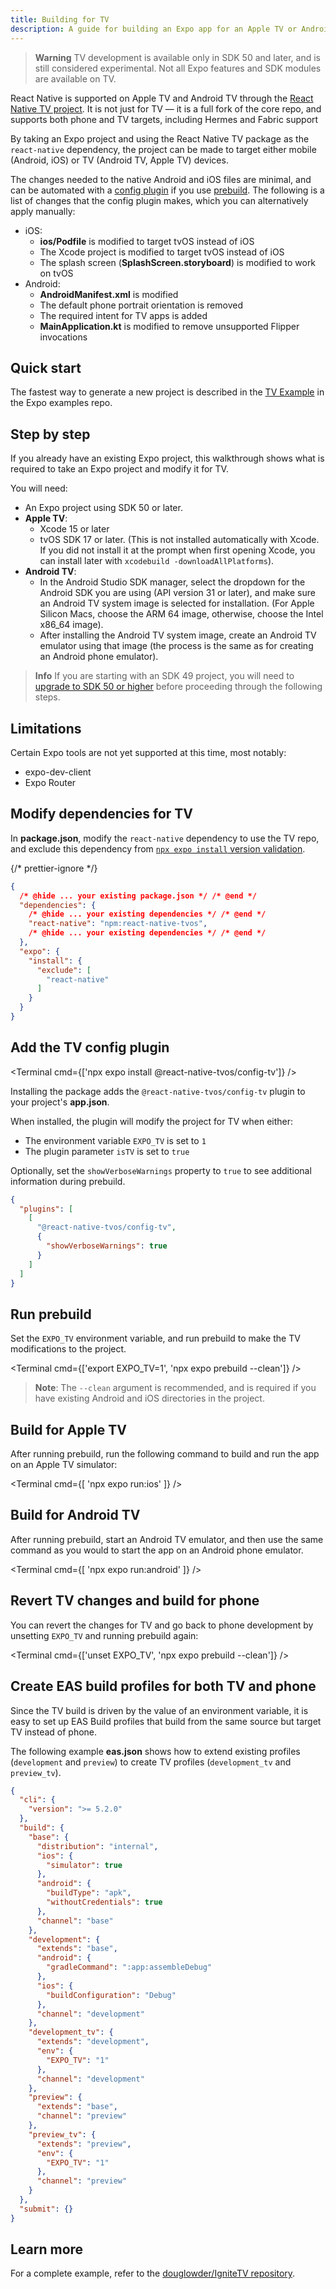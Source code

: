 ```yaml
---
title: Building for TV
description: A guide for building an Expo app for an Apple TV or Android TV target.
---
```



> **Warning** TV development is available only in SDK 50 and later, and is still considered experimental. Not all Expo features and SDK modules are available on TV.

React Native is supported on Apple TV and Android TV through the [React Native TV project](https://github.com/react-native-tvos/react-native-tvos).  It is not just for TV — it is a full fork of the core repo, and supports both phone and TV targets, including Hermes and Fabric support

By taking an Expo project and using the React Native TV package as the `react-native` dependency, the project can be made to target either mobile (Android, iOS) or TV (Android TV, Apple TV) devices.

The changes needed to the native Android and iOS files are minimal, and can be automated with a [config plugin](https://github.com/react-native-tvos/config-tv/tree/main/packages/config-tv) if you use [prebuild](/workflow/prebuild/). The following is a list of changes that the config plugin makes, which you can alternatively apply manually:

- iOS:
  - **ios/Podfile** is modified to target tvOS instead of iOS
  - The Xcode project is modified to target tvOS instead of iOS
  - The splash screen (**SplashScreen.storyboard**) is modified to work on tvOS
- Android:
  - **AndroidManifest.xml** is modified
  - The default phone portrait orientation is removed
  - The required intent for TV apps is added
  - **MainApplication.kt** is modified to remove unsupported Flipper invocations

## Quick start

The fastest way to generate a new project is described in the [TV Example](https://github.com/expo/examples/tree/master/with-tv) in the Expo examples repo.

## Step by step

If you already have an existing Expo project, this walkthrough shows what is required to take an Expo project and modify it for TV.

You will need:

- An Expo project using SDK 50 or later.
- **Apple TV**:
  - Xcode 15 or later
  - tvOS SDK 17 or later. (This is not installed automatically with Xcode. If you did not install it at the prompt when first opening Xcode, you can install later with `xcodebuild -downloadAllPlatforms`).
- **Android TV**:
  - In the Android Studio SDK manager, select the dropdown for the Android SDK you are using (API version 31 or later), and make sure an Android TV system image is selected for installation. (For Apple Silicon Macs, choose the ARM 64 image, otherwise, choose the Intel x86_64 image).
  - After installing the Android TV system image, create an Android TV emulator using that image (the process is the same as for creating an Android phone emulator).

> **Info** If you are starting with an SDK 49 project, you will need to [upgrade to SDK 50 or higher](/workflow/upgrading-expo-sdk-walkthrough/) before proceeding through the following steps.

## Limitations

Certain Expo tools are not yet supported at this time, most notably:

- expo-dev-client
- Expo Router

<Step label="1">

## Modify dependencies for TV

In **package.json**, modify the `react-native` dependency to use the TV repo, and exclude this dependency from [`npx expo install` version validation](/more/expo-cli/#configuring-dependency-validation).

{/* prettier-ignore */}
```json package.json
{
  /* @hide ... your existing package.json */ /* @end */
  "dependencies": {
    /* @hide ... your existing dependencies */ /* @end */
    "react-native": "npm:react-native-tvos",
    /* @hide ... your existing dependencies */ /* @end */
  },
  "expo": {
    "install": {
      "exclude": [
        "react-native"
      ]
    }
  }
}
```
</Step>

<Step label="2">

## Add the TV config plugin

<Terminal cmd={['npx expo install @react-native-tvos/config-tv']} />

Installing the package adds the `@react-native-tvos/config-tv` plugin to your project's **app.json**.

When installed, the plugin will modify the project for TV when either:

- The environment variable `EXPO_TV` is set to `1`
- The plugin parameter `isTV` is set to `true`

Optionally, set the `showVerboseWarnings` property to `true` to see additional information during prebuild.

```json app.json
{
  "plugins": [
    [
      "@react-native-tvos/config-tv",
      {
        "showVerboseWarnings": true
      }
    ]
  ]
}
```

</Step>

<Step label="3">

## Run prebuild

Set the `EXPO_TV` environment variable, and run prebuild to make the TV modifications to the project.

<Terminal cmd={['export EXPO_TV=1', 'npx expo prebuild --clean']} />

> **Note**: The `--clean` argument is recommended, and is required if you have existing Android and iOS directories in the project.

</Step>

<Step label="4">

## Build for Apple TV

After running prebuild, run the following command to build and run the app on an Apple TV simulator:

<Terminal
  cmd={[
    'npx expo run:ios'
  ]}
/>

</Step>

<Step label="5">

## Build for Android TV

After running prebuild, start an Android TV emulator, and then use the same command as you would to start the app on an Android phone emulator.

<Terminal
  cmd={[
    'npx expo run:android'
  ]}
/>

</Step>

<Step label="6">

## Revert TV changes and build for phone

You can revert the changes for TV and go back to phone development by unsetting `EXPO_TV` and running prebuild again:

<Terminal cmd={['unset EXPO_TV', 'npx expo prebuild --clean']} />

</Step>

<Step label="7">

## Create EAS build profiles for both TV and phone

Since the TV build is driven by the value of an environment variable, it is easy to set up EAS Build profiles that build from the same source but target TV instead of phone.

The following example **eas.json** shows how to extend existing profiles (`development` and `preview`) to create TV profiles (`development_tv` and `preview_tv`).

```json eas.json
{
  "cli": {
    "version": ">= 5.2.0"
  },
  "build": {
    "base": {
      "distribution": "internal",
      "ios": {
        "simulator": true
      },
      "android": {
        "buildType": "apk",
        "withoutCredentials": true
      },
      "channel": "base"
    },
    "development": {
      "extends": "base",
      "android": {
        "gradleCommand": ":app:assembleDebug"
      },
      "ios": {
        "buildConfiguration": "Debug"
      },
      "channel": "development"
    },
    "development_tv": {
      "extends": "development",
      "env": {
        "EXPO_TV": "1"
      },
      "channel": "development"
    },
    "preview": {
      "extends": "base",
      "channel": "preview"
    },
    "preview_tv": {
      "extends": "preview",
      "env": {
        "EXPO_TV": "1"
      },
      "channel": "preview"
    }
  },
  "submit": {}
}
```

</Step>

## Learn more

For a complete example, refer to the [douglowder/IgniteTV repository](https://github.com/douglowder/IgniteTV).
